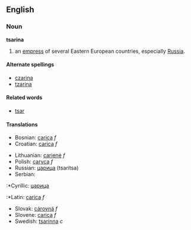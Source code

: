 ==English==
===Noun===
'''tsarina'''
# an [[empress]] of several Eastern European countries, especially [[Russia]].
====Alternate spellings====
* [[czarina]]
* [[tzarina]]
====Related words====
* [[tsar]]
====Translations====
{{top}}
*Bosnian: [[carica]] ''f''
*Croatian: [[carica]] ''f''
{{mid}}
*Lithuanian: [[carienė]] ''f''
*Polish: [[caryca]] ''f''
*Russian: [[царица]] (tsaritsa)
*Serbian:
:*Cyrillic: [[царица]]
:*Latin: [[carica]] ''f''
*Slovak: [[cárovná#Slovak|cárovná]] ''f''
*Slovene: [[carica]] ''f''
*Swedish: [[tsarinna]] ''c''
{{bottom}}